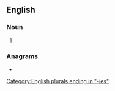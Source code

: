 ==English==

===Noun===
{{head|en|noun plural form}}

# {{plural of|adultery|lang=en}}

===Anagrams===
* {{anagrams|en|a=adeeilrstu|adulterise|auletrides}}

[[Category:English plurals ending in "-ies"]]